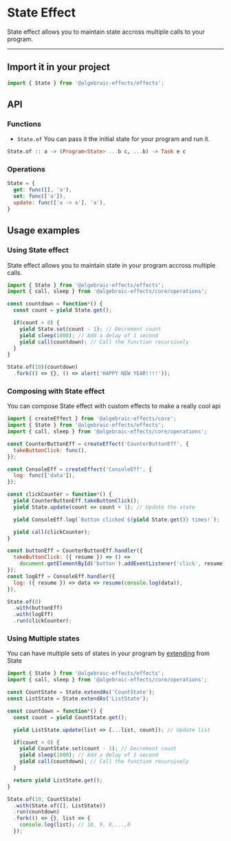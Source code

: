 
# State Effect
State effect allows you to maintain state accross multiple calls to your program.

---

## Import it in your project
```js
import { State } from '@algebraic-effects/effects';
```

## API

### Functions

* `State.of`
You can pass it the initial state for your program and run it.
```haskell
State.of :: a -> (Program<State> ...b c, ...b) -> Task e c
```

### Operations
```js
State = {
  get: func([], 'a'),
  set: func(['a']),
  update: func(['a -> a'], 'a'),
}
```

## Usage examples

### Using State effect
State effect allows you to maintain state in your program accross multiple calls.

```js
import { State } from '@algebraic-effects/effects';
import { call, sleep } from '@algebraic-effects/core/operations';

const countdown = function*() {
  const count = yield State.get();

  if(count > 0) {
    yield State.set(count - 1); // Decrement count
    yield sleep(1000); // Add a delay of 1 second
    yield call(countdown); // Call the function recursively
  }
}

State.of(10)(countdown)
  .fork(() => {}, () => alert('HAPPY NEW YEAR!!!!'));
```


### Composing with State effect
You can compose State effect with custom effects to make a really cool api

```js
import { createEffect } from '@algebraic-effects/core';
import { State } from '@algebraic-effects/effects';
import { call, sleep } from '@algebraic-effects/core/operations';

const CounterButtonEff = createEffect('CounterButtonEff', {
  takeButtonClick: func(),
});

const ConsoleEff = createEffect('ConsoleEff', {
  log: func(['data']),
});

const clickCounter = function*() {
  yield CounterButtonEff.takeButtonClick();
  yield State.update(count => count + 1); // Update the state

  yield ConsoleEff.log(`Button clicked ${yield State.get()} times!`);

  yield call(clickCounter);
}

const buttonEff = CounterButtonEff.handler({
  takeButtonClick: ({ resume }) => () =>
    document.getElementById('button').addEventListener('click', resume),
});
const logEff = ConsoleEff.handler({
  log: ({ resume }) => data => resume(console.log(data)),
}),

State.of(0)
  .with(buttonEff)
  .with(logEff)
  .run(clickCounter);
```



### Using Multiple states
You can have multiple sets of states in your program by [extending](#core.extend-your-effects) from State

```js
import { State } from '@algebraic-effects/effects';
import { call, sleep } from '@algebraic-effects/core/operations';

const CountState = State.extendAs('CountState');
const ListState = State.extendAs('ListState');

const countdown = function*() {
  const count = yield CountState.get();

  yield ListState.update(list => [...list, count]); // Update list

  if(count > 0) {
    yield CountState.set(count - 1); // Decrement count
    yield sleep(1000); // Add a delay of 1 second
    yield call(countdown); // Call the function recursively
  }

  return yield ListState.get();
}

State.of(10, CountState)
  .with(State.of([], ListState))
  .run(countdown)
  .fork(() => {}, list => {
    console.log(list); // 10, 9, 8,...,0
  });
```
